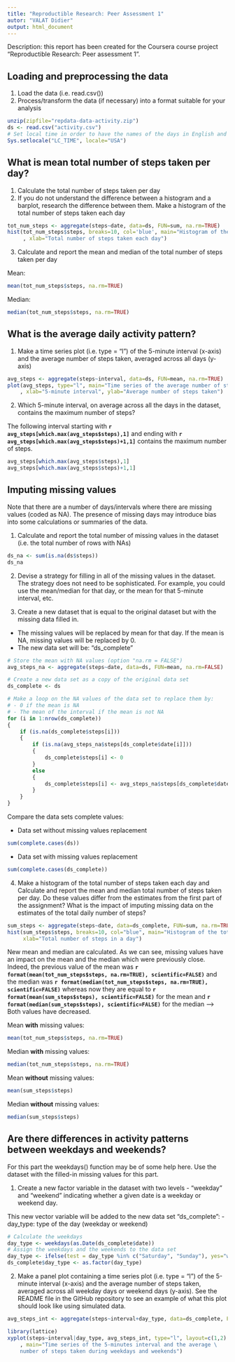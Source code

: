 ```yaml
---
title: "Reproductible Research: Peer Assessment 1"
autor: "VALAT Didier"
output: html_document
---
```

Description: this report has been created for the Coursera course project "Reproductible Research: Peer assessment 1".

## Loading and preprocessing the data
1. Load the data (i.e. read.csv())
2. Process/transform the data (if necessary) into a format suitable for your analysis

```r
unzip(zipfile="repdata-data-activity.zip")
ds <- read.csv("activity.csv")
# Set local time in order to have the names of the days in English and not French
Sys.setlocale("LC_TIME", locale="USA")
```

## What is mean total number of steps taken per day?
1. Calculate the total number of steps taken per day
2. If you do not understand the difference between a histogram and a barplot, research the difference between them. Make a histogram of the total number of steps taken each day

```r
tot_num_steps <- aggregate(steps~date, data=ds, FUN=sum, na.rm=TRUE)
hist(tot_num_steps$steps, breaks=10, col='blue', main="Histogram of the total number of steps per day"
     , xlab="Total number of steps taken each day")
```

3. Calculate and report the mean and median of the total number of steps taken per day

Mean:
```r
mean(tot_num_steps$steps, na.rm=TRUE)
```

Median:
```r
median(tot_num_steps$steps, na.rm=TRUE)
```

## What is the average daily activity pattern?

1. Make a time series plot (i.e. type = "l") of the 5-minute interval (x-axis) and the average number of steps taken, averaged across all days (y-axis)

```r
avg_steps <- aggregate(steps~interval, data=ds, FUN=mean, na.rm=TRUE)
plot(avg_steps, type="l", main="Time series of the average number of steps"
    , xlab="5-minute interval", ylab="Average number of steps taken")
```

2. Which 5-minute interval, on average across all the days in the dataset, contains the maximum number of steps?

The following interval starting with **`r avg_steps[which.max(avg_steps$steps),1]`** and ending with **`r avg_steps[which.max(avg_steps$steps)+1,1]`** contains the maximum number of steps.
```r
avg_steps[which.max(avg_steps$steps),1]
avg_steps[which.max(avg_steps$steps)+1,1]
```

## Imputing missing values

Note that there are a number of days/intervals where there are missing values (coded as NA). The presence of missing days may introduce bias into some calculations or summaries of the data.

1. Calculate and report the total number of missing values in the dataset (i.e. the total number of rows with NAs)

```r
ds_na <- sum(is.na(ds$steps))
ds_na
```

2. Devise a strategy for filling in all of the missing values in the dataset. The strategy does not need to be sophisticated. For example, you could use the mean/median for that day, or the mean for that 5-minute interval, etc.

3. Create a new dataset that is equal to the original dataset but with the missing data filled in.

- The missing values will be replaced by mean for that day. If the mean is NA, missing values will be replaced by 0.
- The new data set will be: "ds_complete"

```r
# Store the mean with NA values (option "na.rm = FALSE")
avg_steps_na <- aggregate(steps~date, data=ds, FUN=mean, na.rm=FALSE)

# Create a new data set as a copy of the original data set
ds_complete <- ds

# Make a loop on the NA values of the data set to replace them by:
# - 0 if the mean is NA 
# - The mean of the interval if the mean is not NA
for (i in 1:nrow(ds_complete))
{
    if (is.na(ds_complete$steps[i]))
    {
        if (is.na(avg_steps_na$steps[ds_complete$date[i]]))
        {
            ds_complete$steps[i] <- 0
        }
        else
        {
            ds_complete$steps[i] <- avg_steps_na$steps[ds_complete$date[i]]
        }
    }
}
```

Compare the data sets complete values:

- Data set without missing values replacement

```r
sum(complete.cases(ds))
```

- Data set with missing values replacement
```r
sum(complete.cases(ds_complete))
```

4. Make a histogram of the total number of steps taken each day and Calculate and report the mean and median total number of steps taken per day. Do these values differ from the estimates from the first part of the assignment? What is the impact of imputing missing data on the estimates of the total daily number of steps?

```r
sum_steps <- aggregate(steps~date, data=ds_complete, FUN=sum, na.rm=TRUE)
hist(sum_steps$steps, breaks=10, col="blue", main="Histogram of the total number of steps per day",
     xlab="Total number of steps in a day")
```

New mean and median are calculated. As we can see, missing values have an impact on the mean and the median which were previously close.
Indeed, the previous value of the mean was **`r format(mean(tot_num_steps$steps, na.rm=TRUE), scientific=FALSE)`** and the median was **`r format(median(tot_num_steps$steps, na.rm=TRUE), scientific=FALSE)`** whereas now they are equal to **`r format(mean(sum_steps$steps), scientific=FALSE)`** for the mean and **`r format(median(sum_steps$steps), scientific=FALSE)`** for the median --> Both values have decreased.

Mean **with** missing values:
```r
mean(tot_num_steps$steps, na.rm=TRUE)
```

Median **with** missing values:
```r
median(tot_num_steps$steps, na.rm=TRUE)
```

Mean **without** missing values:
```r
mean(sum_steps$steps)
```

Median **without** missing values: 
```r
median(sum_steps$steps)
```

## Are there differences in activity patterns between weekdays and weekends?

For this part the weekdays() function may be of some help here. Use the dataset with the filled-in missing values for this part.

1. Create a new factor variable in the dataset with two levels - "weekday" and "weekend" indicating whether a given date is a weekday or weekend day.

This new vector variable will be added to the new data set "ds_complete":
- day_type: type of the day (weekday or weekend)

```r
# Calculate the weekdays
day_type <- weekdays(as.Date(ds_complete$date))
# Assign the weekdays and the weekends to the data set
day_type <- ifelse(test = day_type %in% c("Saturday", "Sunday"), yes="weekend", "weekday")
ds_complete$day_type <- as.factor(day_type)
```

2. Make a panel plot containing a time series plot (i.e. type = "l") of the 5-minute interval (x-axis) and the average number of steps taken, averaged across all weekday days or weekend days (y-axis). See the README file in the GitHub repository to see an example of what this plot should look like using simulated data.

```r
avg_steps_int <- aggregate(steps~interval+day_type, data=ds_complete, FUN=mean)

library(lattice)
xyplot(steps~interval|day_type, avg_steps_int, type="l", layout=c(1,2)
    , main="Time series of the 5-minutes interval and the average \
    number of steps taken during weekdays and weekends")
```
